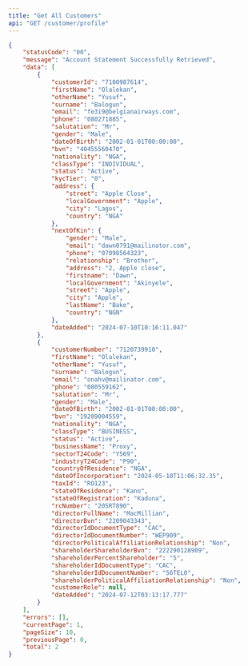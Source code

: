 ```yaml
---
title: "Get All Customers"
api: "GET /customer/profile"
---
```


<ParamField header="requestId" type="string" required />
<ParamField query="page" type="string" required />
<ParamField query="pageSize" type="string" required />

<ResponseExample>

```json
{
	"statusCode": "00",
	"message": "Account Statement Successfully Retrieved",
	"data": [
		{
			"customerId": "7100987614",
			"firstName": "Olalekan",
			"otherName": "Yusuf",
			"surname": "Balogun",
			"email": "fe3i9@belgianairways.com",
			"phone": "080271885",
			"salutation": "Mr",
			"gender": "Male",
			"dateOfBirth": "2002-01-01T00:00:00",
			"bvn": "40455560470",
			"nationality": "NGA",
			"classType": "INDIVIDUAL",
			"status": "Active",
			"kycTier": "0",
			"address": {
				"street": "Apple Close",
				"localGovernment": "Apple",
				"city": "Lagos",
				"country": "NGA"
			},
			"nextOfKin": {
				"gender": "Male",
				"email": "dawn0791@mailinator.com",
				"phone": "07098564323",
				"relationship": "Brother",
				"address": "2, Apple close",
				"firstname": "Dawn",
				"localGovernment": "Akinyele",
				"street": "Apple",
				"city": "Apple",
				"lastName": "Bake",
				"country": "NGN"
			},
			"dateAdded": "2024-07-10T10:16:11.047"
		},
		{
			"customerNumber": "7120739910",
			"firstName": "Olalekan",
			"otherName": "Yusuf",
			"surname": "Balogun",
			"email": "onahv@mailinator.com",
			"phone": "080559162",
			"salutation": "Mr",
			"gender": "Male",
			"dateOfBirth": "2002-01-01T00:00:00",
			"bvn": "19209004559",
			"nationality": "NGA",
			"classType": "BUSINESS",
			"status": "Active",
			"businessName": "Proxy",
			"sectorT24Code": "Y569",
			"industryT24Code": "P90",
			"countryOfResidence": "NGA",
			"dateOfIncorporation": "2024-05-10T11:06:32.35",
			"taxId": "RO123",
			"stateOfResidence": "Kano",
			"stateOfRegistration": "Kaduna",
			"rcNumber": "205RT890",
			"directorFullName": "MacMillian",
			"directorBvn": "2209043343",
			"directorIdDocumentType": "CAC",
			"directorIdDocumentNumber": "WEP909",
			"directorPoliticalAffiliationRelationship": "Non",
			"shareholderShareholderBvn": "222290128909",
			"shareholderPercentShareholder": "5",
			"shareholderIdDocumentType": "CAC",
			"shareholderIdDocumentNumber": "56TEL0",
			"shareholderPoliticalAffiliationRelationship": "Non",
			"customerRole": null,
			"dateAdded": "2024-07-12T03:13:17.777"
		}
	],
	"errors": [],
	"currentPage": 1,
	"pageSize": 10,
	"previousPage": 0,
	"total": 2
}
```

</ResponseExample>
